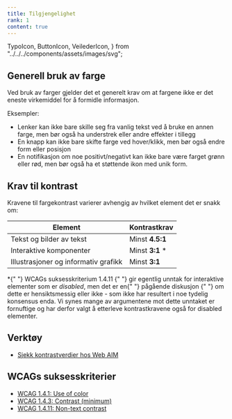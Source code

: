 ```yaml
---
title: Tilgjengelighet
rank: 1
content: true
---
```


  TypoIcon,
  ButtonIcon,
  VeilederIcon,
} from "../../../components/assets/images/svg";

## Generell bruk av farge

Ved bruk av farger gjelder det et generelt krav om at fargene ikke er det eneste virkemiddel for å
formidle informasjon.

<Panel className="panel--grey">
  <Undertittel>Eksempler:</Undertittel>
  <ul>
    <li>
      Lenker kan ikke bare skille seg fra vanlig tekst ved å bruke en annen
      farge, men bør også ha understrek eller andre effekter i tillegg
    </li>
    <li>
      En knapp kan ikke bare skifte farge ved hover/klikk, men bør også endre
      form eller posisjon
    </li>
    <li>
      En notifikasjon om noe positivt/negativt kan ikke bare være farget grønn
      eller rød, men bør også ha et støttende ikon med unik form.
    </li>
  </ul>
</Panel>

## Krav til kontrast

Kravene til fargekontrast varierer avhengig av hvilket element det er snakk om:

<table className="tabell" id="color-accessibility__contrast-table">
  <thead>
    <tr>
      <th>Element</th>
      <th className="align-right">Kontrast&shy;krav</th>
    </tr>
  </thead>
  <tbody>
    <tr>
      <td>
        <div className="table-element-type">
          <i id="color-accessibility__typo-icon">
            <TypoIcon />
          </i>
          Tekst og bilder av tekst
        </div>
      </td>
      <td className="align-right">
        Minst <strong>4.5:1</strong>
      </td>
    </tr>
    <tr>
      <td>
        <div className="table-element-type">
          <i id="color-accessibility__button-icon">
            <ButtonIcon />
          </i>
          Interaktive komponenter
        </div>
      </td>
      <td className="align-right">
        Minst <strong>3:1</strong> *
      </td>
    </tr>
    <tr>
      <td>
        <div className="table-element-type">
          <i id="color-accessibility__graphics-icon">
            <VeilederIcon />
          </i>
          Illustrasjoner og informativ grafikk
        </div>
      </td>
      <td className="align-right">
        Minst <strong>3:1</strong>
      </td>
    </tr>
  </tbody>
</table>

<Alertstripe type="info">
  *{" "}
  <Lenke href="https://www.w3.org/TR/WCAG21/#non-text-contrast">
    WCAGs suksesskriterium 1.4.11
  </Lenke>{" "}
  gir egentlig unntak for interaktive elementer som er <i>disabled</i>, men det
  er en{" "}
  <Lenke href="https://github.com/w3c/wcag21/issues/805">
    pågående diskusjon
  </Lenke>{" "}
  om dette er hensiktsmessig eller ikke - som ikke har resultert i noe tydelig
  konsensus enda. Vi synes mange av argumentene mot dette unntaket er fornuftige
  og har derfor valgt å etterleve kontrastkravene også for disabled elementer.
</Alertstripe>

## Verktøy

- [Sjekk kontrastverdier hos Web AIM](https://webaim.org/resources/contrastchecker/)

## WCAGs suksesskriterier

- [WCAG 1.4.1: Use of color](https://www.w3.org/TR/WCAG21/#use-of-color)
- [WCAG 1.4.3: Contrast (minimum)](https://www.w3.org/TR/WCAG21/#contrast-minimum)
- [WCAG 1.4.11: Non-text contrast](https://www.w3.org/TR/WCAG21/#non-text-contrast)
